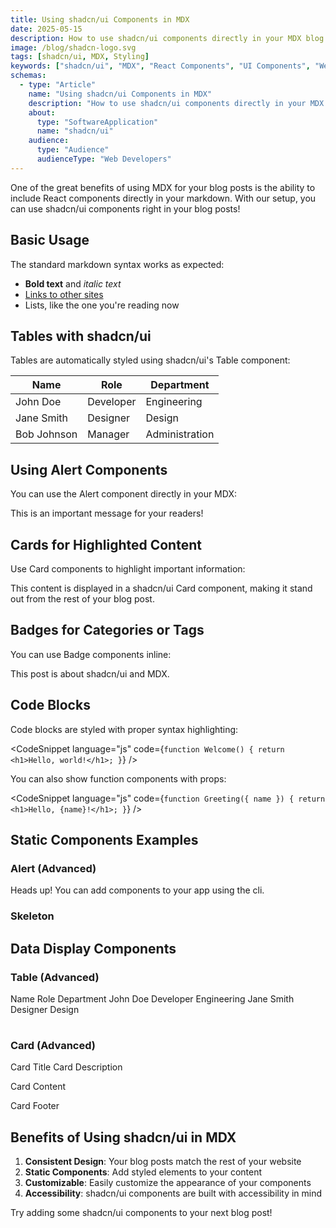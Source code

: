 ```yaml
---
title: Using shadcn/ui Components in MDX
date: 2025-05-15
description: How to use shadcn/ui components directly in your MDX blog posts
image: /blog/shadcn-logo.svg
tags: [shadcn/ui, MDX, Styling]
keywords: ["shadcn/ui", "MDX", "React Components", "UI Components", "Web Development", "Component Library", "Styling"]
schemas:
  - type: "Article"
    name: "Using shadcn/ui Components in MDX"
    description: "How to use shadcn/ui components directly in your MDX blog posts"
    about:
      type: "SoftwareApplication"
      name: "shadcn/ui"
    audience:
      type: "Audience"
      audienceType: "Web Developers"
---
```


One of the great benefits of using MDX for your blog posts is the ability to include React components directly in your markdown. With our setup, you can use shadcn/ui components right in your blog posts!

## Basic Usage

The standard markdown syntax works as expected:

- **Bold text** and *italic text*
- [Links to other sites](https://shadcn.com)
- Lists, like the one you're reading now

## Tables with shadcn/ui

Tables are automatically styled using shadcn/ui's Table component:

| Name | Role | Department |
|------|------|------------|
| John Doe | Developer | Engineering |
| Jane Smith | Designer | Design |
| Bob Johnson | Manager | Administration |

## Using Alert Components

You can use the Alert component directly in your MDX:

<Alert>
  This is an important message for your readers!
</Alert>

## Cards for Highlighted Content

Use Card components to highlight important information:

<Card>
  <CardContent>
    This content is displayed in a shadcn/ui Card component, making it stand out from the rest of your blog post.
  </CardContent>
</Card>

## Badges for Categories or Tags

You can use Badge components inline:

This post is about <Badge>shadcn/ui</Badge> and <Badge>MDX</Badge>.

## Code Blocks

Code blocks are styled with proper syntax highlighting:

<CodeSnippet 
  language="js" 
  code={`function Welcome() {
    return <h1>Hello, world!</h1>;
}`} 
/>

You can also show function components with props:

<CodeSnippet 
  language="js" 
  code={`function Greeting({ name }) {
    return <h1>Hello, {name}!</h1>;
}`} 
/>

## Static Components Examples

### Alert (Advanced)

<Alert>
  <AlertTitle>Heads up!</AlertTitle>
  <AlertDescription>
    You can add components to your app using the cli.
  </AlertDescription>
</Alert>

### Skeleton

<Skeleton className="h-4 w-[250px]" />

## Data Display Components

### Table (Advanced)

<Table>
  <TableHeader>
    <TableRow>
      <TableHead>Name</TableHead>
      <TableHead>Role</TableHead>
      <TableHead>Department</TableHead>
    </TableRow>
  </TableHeader>
  <TableBody>
    <TableRow>
      <TableCell>John Doe</TableCell>
      <TableCell>Developer</TableCell>
      <TableCell>Engineering</TableCell>
    </TableRow>
    <TableRow>
      <TableCell>Jane Smith</TableCell>
      <TableCell>Designer</TableCell>
      <TableCell>Design</TableCell>
    </TableRow>
  </TableBody>
</Table>

### Card (Advanced)

<Card>
  <CardHeader>
    <CardTitle>Card Title</CardTitle>
    <CardDescription>Card Description</CardDescription>
  </CardHeader>
  <CardContent>
    <p>Card Content</p>
  </CardContent>
  <CardFooter>
    <p>Card Footer</p>
  </CardFooter>
</Card>

## Benefits of Using shadcn/ui in MDX

1. **Consistent Design**: Your blog posts match the rest of your website
2. **Static Components**: Add styled elements to your content
3. **Customizable**: Easily customize the appearance of your components
4. **Accessibility**: shadcn/ui components are built with accessibility in mind

Try adding some shadcn/ui components to your next blog post!
